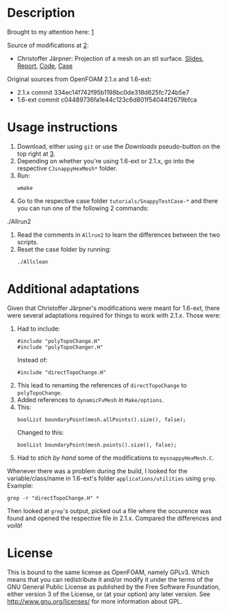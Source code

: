 <br />

= Description =
Brought to my attention here: [http://www.cfd-online.com/Forums/openfoam/105558-need-directtopochange-h.html]

Source of modifications at [http://www.tfd.chalmers.se/~hani/kurser/OS_CFD_2011/]:
* Christoffer Järpner: Projection of a mesh on an stl surface. [http://www.tfd.chalmers.se/~hani/kurser/OS_CFD_2011/ChristofferJarpner/OpenFOAMPPTChristofferJarpner.pdf Slides], [http://www.tfd.chalmers.se/~hani/kurser/OS_CFD_2011/ChristofferJarpner/ReportInOpenFOAMbyChristofferJarpner.pdf Report], [http://www.tfd.chalmers.se/~hani/kurser/OS_CFD_2011/ChristofferJarpner/UpdatedmysnappyHexMesh.zip Code], [http://www.tfd.chalmers.se/~hani/kurser/OS_CFD_2011/ChristofferJarpner/UpdatedSnappyTestCase.zip Case]

Original sources from OpenFOAM 2.1.x and 1.6-ext:
* 2.1.x commit 334ec14f742f95b1198bc0de318d625fc724b5e7
* 1.6-ext commit c04489736fa1e44c123c6d801f54044f2679bfca

= Usage instructions =

# Download, either using <code>git</code> or use the ''Downloads'' pseudo-button on the top right at [https://github.com/wyldckat/CJsnappyHexMesh].
# Depending on whether you're using 1.6-ext or 2.1.x, go into the respective <code>CJsnappyHexMesh*</code> folder.
# Run: <pre>wmake</pre>
# Go to the respective case folder <code>tutorials/SnappyTestCase-*</code> and there you can run one of the following 2 commands: <pre>./Allrun
./Allrun2</pre>
# Read the comments in <code>Allrun2</code> to learn the differences between the two scripts.
# Reset the case folder by running: <pre>./Allclean</pre>

= Additional adaptations =
Given that Christoffer Järpner's modifications were meant for 1.6-ext, there were several adaptations required for things to work with 2.1.x. Those were:
<ol><li>Had to include:
<pre>#include "polyTopoChange.H"
#include "polyTopoChanger.H"</pre>
Instead of:
<pre>#include "directTopoChange.H"</pre></li>
<li>This lead to renaming the references of <code>directTopoChange</code> to <code>polyTopoChange</code>.</li>
<li>Added references to <code>dynamicFvMesh</code> in <code>Make/options</code>.</li>
<li>This: <pre>boolList boundaryPoint(mesh.allPoints().size(), false);</pre> Changed to this: <pre>boolList boundaryPoint(mesh.points().size(), false);</pre></li>
<li>Had to ''stich by hand'' some of the modifications to <code>mysnappyHexMesh.C</code>.</li>
</ol>

Whenever there was a problem during the build, I looked for the variable/class/name in 1.6-ext's folder <code>applications/utilities</code> using <code>grep</code>. Example:
<pre>grep -r "directTopoChange.H" *</pre>
Then looked at <code>grep</code>'s output, picked out a file where the occurence was found and opened the respective file in 2.1.x. Compared the differences and ''voilà''!

= License =
This is bound to the same license as OpenFOAM, namely GPLv3. Which means that you can redistribute it and/or modify it under the terms of the GNU General Public License as published by the Free Software Foundation, either version 3 of the License, or (at your option) any later version.
See http://www.gnu.org/licenses/ for more information about GPL.

